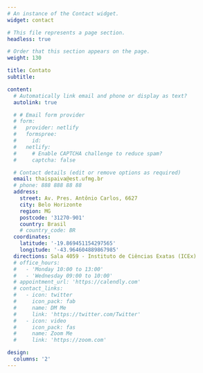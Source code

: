 ```yaml
---
# An instance of the Contact widget.
widget: contact

# This file represents a page section.
headless: true

# Order that this section appears on the page.
weight: 130

title: Contato
subtitle:

content:
  # Automatically link email and phone or display as text?
  autolink: true

  # # Email form provider
  # form:
  #   provider: netlify
  #   formspree:
  #     id:
  #   netlify:
  #     # Enable CAPTCHA challenge to reduce spam?
  #     captcha: false

  # Contact details (edit or remove options as required)
  email: thaispaiva@est.ufmg.br
  # phone: 888 888 88 88
  address:
    street: Av. Pres. Antônio Carlos, 6627
    city: Belo Horizonte
    region: MG
    postcode: '31270-901'
    country: Brasil
    # country_code: BR
  coordinates:
    latitude: '-19.869451154297565'
    longitude: '-43.964604889867985'
  directions: Sala 4059 - Instituto de Ciências Exatas (ICEx)
  # office_hours:
  #   - 'Monday 10:00 to 13:00'
  #   - 'Wednesday 09:00 to 10:00'
  # appointment_url: 'https://calendly.com'
  # contact_links:
  #   - icon: twitter
  #     icon_pack: fab
  #     name: DM Me
  #     link: 'https://twitter.com/Twitter'
  #   - icon: video
  #     icon_pack: fas
  #     name: Zoom Me
  #     link: 'https://zoom.com'

design:
  columns: '2'
---
```

